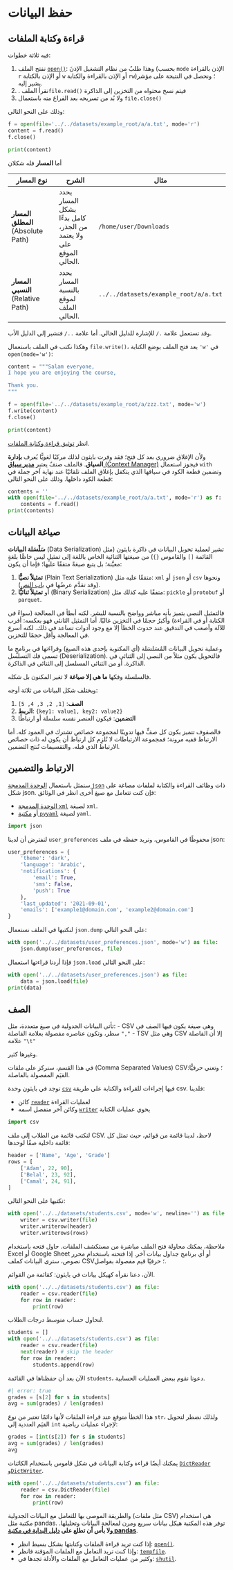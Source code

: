 # حفظ البيانات


## قراءة وكتابة الملفات

فيه ثلاثة خطوات:

1. نفتح الملف [`open()`](https://docs.python.org/3/library/functions.html#open): وهذا طلبٌ من نظام التشغيل الإذنَ (بحسب `mode` الإذن بالقراءة `r` أو الإذن بالكتابة `w` أو الإذن بالقراءة والكتابة `rw`)؛ ونحصل في النتيجة على مؤشر يشير إليه.
2. . نقرأ الملف`file.read()` فيتم نسخ محتواه من التخزين إلى الذاكرة
3. ولا بُد من تسريحه بعد الفراغ منه باستعمال `file.close()`

وذلك على النحو التالي:

```python
f = open(file='../../datasets/example_root/a/a.txt', mode='r')
content = f.read()
f.close()

print(content)
```

أما **المسار** فله شكلان

| نوع المسار | الشرح | مثال |
| --- | --- | --- |
| **المسار المطلق** (Absolute Path) | يحدد المسار بشكل كامل بدءًا من الجذر، ولا يعتمد على الموقع الحالي. | `/home/user/Downloads` |
| **المسار النسبي** (Relative Path) | يحدد المسار بالنسبة لموقع الملف الحالي. | `../../datasets/example_root/a/a.txt` |

وقد تستعمل علامة `./` للإشارة للدليل الحالي. أما علامة `../` فتشير إلى الدليل الأب.

وهكذا نكتب في الملف باستعمال `file.write()`، بعد فتح الملف بوضع الكتابة `'w'` في `open(mode='w')`:

```python
content = """Salam everyone,
I hope you are enjoying the course,

Thank you.
"""

f = open(file='../../datasets/example_root/a/zzz.txt', mode='w')
f.write(content)
f.close()

print(content)
```

انظر [توثيق قراءة وكتابة الملفات](https://docs.python.org/3/library/pathlib.html#reading-and-writing-files).

ولأن الإغلاق ضروري بعد كل فتح؛ فقد وفرت بايثون لذلك مركبًا لغويًّا يُعرف **بإدارة السياق**. فالملف صنفٌ يعتبر [**مدير سياق** (Context Manager)](https://docs.python.org/3/reference/datamodel.html#with-statement-context-managers) فيجوز استعمال `with` وتضمين قطعة الكود في سياقها الذي يتكفل بإغلاق الملف تلقائيّا عند نهاية آخر جملة في قطعة الكود داخلها. وذلك على النحو التالي:

```python
contents = ''
with open(file='../../datasets/example_root/a/a.txt', mode='r') as f:
    contents = f.read()
print(contents)
```


## صياغة البيانات

**سَلْسَلة البيانات** (Data Serialization) تشير لعملية تحويل البيانات في ذاكرة بايثون (مثل القائمة `[]` والقاموس `{}`) من صيغتها الثنائية الخاص باللغة إلى تمثيلٍ ليس خاصًّا بلغةٍ معيَّنة؛ بل يتبع صيغةً متفقًا عليها؛ فإما أن يكون:

1. **تمثيلاً نصيًّا** (Plain Text Serialization) متفقًا عليه مثل: `xml` أو `json` أو `csv` ونحوها (وقد تقدَّم عرضُها في [باب النص]()).
2. أو **تمثيلاً ثنائيًّا** (Binary Serialization) متفقًا عليه كذلك مثل: `pickle` أو `protobuf` أو `parquet`.

فالتمثيل النصي يتميز بأنه مباشر وواضح بالنسبة للبشر. لكنه أبطأ في المعالجة (سواءً في الكتابة أو في القراءة) وأكبرُ حجمًا في التخزين غالبًا. أما التمثيل الثانئي فهو بعكسه: أقرب للآلة وأصعب في التدقيق عند حدوث الخطأ إلا مع وجود أدوات تساعد في ذلك. لكنه أسرع في المعالجة وأقل حجمًا للتخزين.

وعملية تحويل البيانات المُسَلسَلة (أي المكتوبة بإحدى هذه الصيغ) وقراءَتها في برنامجٍ ما تسمى فك التسلسل (Deserialization). فالتحويل يكون مثلاً  من النصي إلى الثنائي في الذاكرة. أو من الثنائي المسلسل إلى الثنائي في الذاكرة.

فالسلسلة وفكها **ما هي إلا صياغة** لا تغير المكنون بل شكله.

ويختلف شكل البيانات من ثلاثة أوجه:

1. **الصف**: `[1, 2, 3, 4, 5]`
2. **الربط**: `{key1: value1, key2: value2}`
3. **التضمين**: فيكون العنصر نفسه سلسلة أو ارتباطًا

فالصفوف تتميز بكون كل صفٍّ فيها تدوينًا لمجموعة خصائص تشترك في العمود كله. أما الارتباط ففيه مرونة؛ فمجموعة الارتباطات لا تُلزِم كل ارتباط أن يكون له ذات خصائص الارتباط الذي قبله. والتقسيمات تُنتج التضمين.

## الارتباط والتضمين
سنمثل باستعمال [الوحدة المدمجة `json`](https://docs.python.org/3/library/json.html) ذات وظائف القراءة والكتابة لملفات مصاغة على شكل json. فإن كنت تتعامل مع صيغ أخرى انظر في الوثائق:

- [الوحدة المدمجة `xml`](https://docs.python.org/3/library/xml.html) لصيغة `xml`.
- أو [مكتبة `pyyaml`](https://pyyaml.org/wiki/PyYAMLDocumentation) لصيغة `yaml`.


```python
import json
```

لنفترض أن لدينا `user_preferences` محفوظًا في القاموس، ونريد حفظه في ملف json:

```python
user_preferences = {
    'theme': 'dark',
    'language': 'Arabic',
    'notifications': {
        'email': True,
        'sms': False,
        'push': True
    },
    'last_updated': '2021-09-01',
    'emails': ['example1@domain.com', 'example2@domain.com']
}
```

لنكتبها في الملف نستعمال `json.dump` على النحو التالي:

```python
with open('../../datasets/user_preferences.json', mode='w') as file:
    json.dump(user_preferences, file)
```

فإذا أردنا قراءتها استعمال `json.load` على النحو التالي:

```python
with open('../../datasets/user_preferences.json') as file:
    data = json.load(file)
print(data)
```


## الصف

تأتي البيانات الجدولية في صيغ متعددة، مثل:
- CSV وهي صيغة يكون فيها الصف في سطر، وتكون عناصره مفصولة بعلامة الفاصلة `","`
- TSV وهي مثل CSV إلا أن الفاصلة علامة `"\t"`

وغيرها كثير.

في هذا القسم، سنركز على ملفات (Comma Separated Values) CSV؛ وتعني حرفيًّا: القيَم المفصولة بالفاصلة.

توجد في بايثون وحدة [`csv`](https://docs.python.org/3/library/csv.html) فيها إجراءات للقراءة والكتابة على طريقة csv. فلدينا:

- كائن [`reader`](https://docs.python.org/3/library/csv.html#csv.reader) لعمليات القراءة
- وكائن آخر منفصل اسمه [`writer`](https://docs.python.org/3/library/csv.html#csv.writer) يحوي عمليات الكتابة

```python
import csv
```

لنكتب قائمة من الطلاب إلى ملف CSV. لاحظ، لدينا قائمة من قوائم، حيث تمثل كل قائمة داخلية صفًا لوحدها:

```python
header = ['Name', 'Age', 'Grade']
rows = [
    ['Adam', 22, 90],
    ['Belal', 23, 92],
    ['Camal', 24, 91],
]
```

نكتبها على النحو التالي:

```python
with open('../../datasets/students.csv', mode='w', newline='') as file:
    writer = csv.writer(file)
    writer.writerow(header)
    writer.writerows(rows)
```

ملاحظة، يمكنك محاولة فتح الملف مباشرة من مستكشف الملفات. حاول فتحه باستخدام Excel أو Google Sheet أو أي برنامج جداول بيانات آخر. إذا فتحته باستخدام محرر نصوص، سترى البيانات كملف CSV؛ حرفيًا قيم مفصولة بفواصل.

الآن، دعنا نقرأه كهيكل بيانات في بايثون: كقائمة من القوائم.

```python
with open('../../datasets/students.csv') as file:
    reader = csv.reader(file)
    for row in reader:
        print(row)
```

لنحاول حساب متوسط درجات الطلاب.

```python
students = []
with open('../../datasets/students.csv') as file:
    reader = csv.reader(file)
    next(reader) # skip the header
    for row in reader:
        students.append(row)
```

الآن بعد أن حفظناها في القائمة `students`، دعونا نقوم ببعض العمليات الحسابية.

```python
#| error: true
grades = [s[2] for s in students]
avg = sum(grades) / len(grades)
```

هذا الخطأ متوقع عند قراءة الملفات لأنها دائمًا تعتبر من نوع `str`، ولذلك نضطر لتحويل القيَم العددية إلى `int` لإجراء عمليات رياضية:


```python
grades = [int(s[2]) for s in students]
avg = sum(grades) / len(grades)
avg
```

يمكنك أيضًا قراءة وكتابة البيانات في شكل قاموس باستخدام الكائنات [`DictReader`](https://docs.python.org/3/library/csv.html#csv.DictReader) و[`DictWriter`](https://docs.python.org/3/library/csv.html#csv.DictWriter).

```python
with open('../../datasets/students.csv') as file:
    reader = csv.DictReader(file)
    for row in reader:
        print(row)
```

والطريقة الموصى بها للتعامل مع البيانات الجدولية (مثل ملفات CSV) هي استخدام مكتبة مثل pandas. توفر هذه المكتبة هيكل بيانات سريع ومرن لمعالجة البيانات وتحليلها. **ولا بأس أن تطلع على [دليل البداية في مكتبة pandas](https://pandas.pydata.org/docs/getting_started/intro_tutorials/index.html)**.

- إذا كنت تريد قراءة الملفات وكتابتها بشكل بسيط انظر: [`open()`](https://docs.python.org/3/library/functions.html#open).
- وإذا كنت تريد التعامل مع الملفات المؤقتة فانظر: [`tempfile`](https://docs.python.org/3/library/tempfile.html#module-tempfile).
- وكثير من عمليات التعامل مع الملفات والأدلة تجدها في: [`shutil`](https://docs.python.org/3/library/shutil.html#module-shutil).
